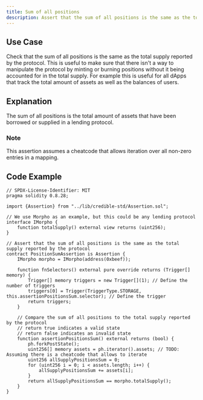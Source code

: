 ```yaml
---
title: Sum of all positions
description: Assert that the sum of all positions is the same as the total supply reported by the protocol
---
```


## Use Case
Check that the sum of all positions is the same as the total supply reported by the protocol.
This is useful to make sure that there isn't a way to manipulate the protocol by minting or burning positions without it being accounted for in the total supply.
For example this is useful for all dApps that track the total amount of assets as well as the balances of users.

## Explanation
The sum of all positions is the total amount of assets that have been borrowed or supplied in a lending protocol.

### Note
This assertion assumes a cheatcode that allows iteration over all non-zero entries in a mapping.

## Code Example
```solidity
// SPDX-License-Identifier: MIT
pragma solidity 0.8.28;

import {Assertion} from "../lib/credible-std/Assertion.sol";

// We use Morpho as an example, but this could be any lending protocol
interface IMorpho {
    function totalSupply() external view returns (uint256);
}

// Assert that the sum of all positions is the same as the total supply reported by the protocol
contract PositionSumAssertion is Assertion {
    IMorpho morpho = IMorpho(address(0xbeef));

    function fnSelectors() external pure override returns (Trigger[] memory) {
        Trigger[] memory triggers = new Trigger[](1); // Define the number of triggers
        triggers[0] = Trigger(TriggerType.STORAGE, this.assertionPositionsSum.selector); // Define the trigger
        return triggers;
    }

    // Compare the sum of all positions to the total supply reported by the protocol
    // return true indicates a valid state
    // return false indicates an invalid state
    function assertionPositionsSum() external returns (bool) {
        ph.forkPostState();
        uint256[] memory assets = ph.iterator().assets; // TODO: Assuming there is a cheatcode that allows to iterate
        uint256 allSupplyPositionsSum = 0;
        for (uint256 i = 0; i < assets.length; i++) {
            allSupplyPositionsSum += assets[i];
        }
        return allSupplyPositionsSum == morpho.totalSupply();
    }
}
```
